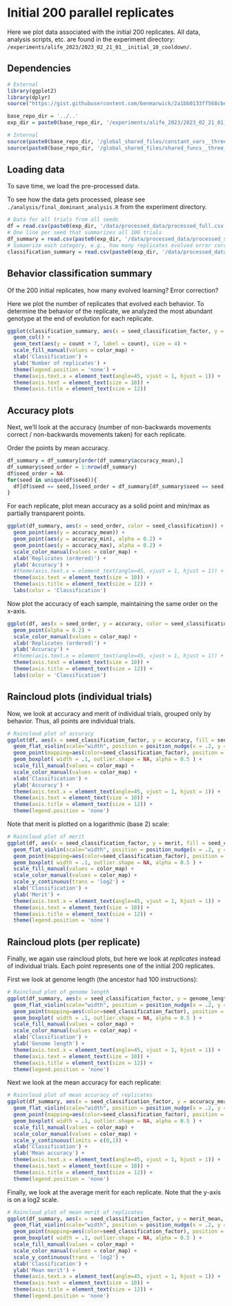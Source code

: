 # Initial 200 parallel replicates

Here we plot data associated with the initial 200 replicates.
All data, analysis scripts, etc. are found in the experiment directory: `/experiments/alife_2023/2023_02_21_01__initial_10_cooldown/`.

## Dependencies

```r
# External
library(ggplot2)
library(dplyr)
source("https://gist.githubusercontent.com/benmarwick/2a1bb0133ff568cbe28d/raw/fb53bd97121f7f9ce947837ef1a4c65a73bffb3f/geom_flat_violin.R")

base_repo_dir = '../..'
exp_dir = paste0(base_repo_dir, '/experiments/alife_2023/2023_02_21_01__initial_10_cooldown')

# Internal
source(paste0(base_repo_dir, '/global_shared_files/constant_vars__three_cues_one_set.R'))
source(paste0(base_repo_dir, '/global_shared_files/shared_funcs__three_cues_one_set.R'))
```

## Loading data

To save time, we load the pre-processed data. 

To see how the data gets processed, please see `./analysis/final_dominant_analysis.R` from the experiment directory. 

```r
# Data for all trials from all seeds
df = read.csv(paste0(exp_dir, '/data/processed_data/processed_full.csv'))
# One line per seed that summarizes all 100 trials
df_summary = read.csv(paste0(exp_dir, '/data/processed_data/processed_summary.csv'))
# Sumamrize each category, e.g., how many replicates evolved error correction?
classification_summary = read.csv(paste0(exp_dir, '/data/processed_data/processed_classification.csv'))
```

## Behavior classification summary 

Of the 200 initial replicates, how many evolved learning? Error correction? 

Here we plot the number of replicates that evolved each behavior. 
To determine the behavior of the replicate, we analyzed the most abundant genotype at the end of evolution for each replicate. 

```r
ggplot(classification_summary, aes(x = seed_classification_factor, y = count, fill = seed_classification_factor)) + 
  geom_col() + 
  geom_text(aes(y = count + 7, label = count), size = 4) + 
  scale_fill_manual(values = color_map) + 
  xlab('Classification') + 
  ylab('Number of replicates') + 
  theme(legend.position = 'none') +
  theme(axis.text.x = element_text(angle=45, vjust = 1, hjust = 1)) +
  theme(axis.text = element_text(size = 10)) +
  theme(axis.title = element_text(size = 12))
```

## Accuracy plots

Next, we'll look at the accuracy (number of non-backwards movements correct / non-backwards movements taken) for each replicate.

Order the points by mean accuracy.

```r
df_summary = df_summary[order(df_summary$accuracy_mean),]
df_summary$seed_order = 1:nrow(df_summary)
df$seed_order = NA
for(seed in unique(df$seed)){
  df[df$seed == seed,]$seed_order = df_summary[df_summary$seed == seed,]$seed_order
}
```

For each replicate, plot mean accuracy as a solid point and min/max as partially transparent points.

```r
ggplot(df_summary, aes(x = seed_order, color = seed_classification)) + 
  geom_point(aes(y = accuracy_mean)) +
  geom_point(aes(y = accuracy_min), alpha = 0.2) +
  geom_point(aes(y = accuracy_max), alpha = 0.2) +
  scale_color_manual(values = color_map) +
  xlab('Replicates (ordered)') +
  ylab('Accuracy') +
  #theme(axis.text.x = element_text(angle=45, vjust = 1, hjust = 1)) +
  theme(axis.text = element_text(size = 10)) +
  theme(axis.title = element_text(size = 12)) +
  labs(color = 'Classification')
```

Now plot the accuracy of each sample, maintaining the same order on the x-axis. 

```r
ggplot(df, aes(x = seed_order, y = accuracy, color = seed_classification)) + 
  geom_point(alpha = 0.2) + 
  scale_color_manual(values = color_map) +
  xlab('Replicates (ordered)') +
  ylab('Accuracy') +
  #theme(axis.text.x = element_text(angle=45, vjust = 1, hjust = 1)) +
  theme(axis.text = element_text(size = 10)) +
  theme(axis.title = element_text(size = 12)) + 
  labs(color = 'Classification') 
```

## Raincloud plots (individual trials)

Now, we look at accuracy and merit of individual trials, grouped only by behavior.
Thus, all points are individual trials. 

```r
# Raincloud plot of accuracy
ggplot(df, aes(x = seed_classification_factor, y = accuracy, fill = seed_classification_factor)) + 
  geom_flat_violin(scale="width", position = position_nudge(x = .2, y = 0), alpha = .8 ) + 
  geom_point(mapping=aes(color=seed_classification_factor), position = position_jitter(width = .15, height = 0), size = .5, alpha = 0.8 ) + 
  geom_boxplot( width = .1, outlier.shape = NA, alpha = 0.5 ) +
  scale_fill_manual(values = color_map) +
  scale_color_manual(values = color_map) + 
  xlab('Classification') + 
  ylab('Accuracy') + 
  theme(axis.text.x = element_text(angle=45, vjust = 1, hjust = 1)) +
  theme(axis.text = element_text(size = 10)) +
  theme(axis.title = element_text(size = 12)) + 
  theme(legend.position = 'none')
```

Note that merit is plotted on a logarithmic (base 2) scale:

```r
# Raincloud plot of merit
ggplot(df, aes(x = seed_classification_factor, y = merit, fill = seed_classification_factor)) + 
  geom_flat_violin(scale="width", position = position_nudge(x = .2, y = 0), alpha = .8 ) + 
  geom_point(mapping=aes(color=seed_classification_factor), position = position_jitter(width = .15, height = 0), size = .5, alpha = 0.8 ) + 
  geom_boxplot( width = .1, outlier.shape = NA, alpha = 0.5 ) +
  scale_fill_manual(values = color_map) +
  scale_color_manual(values = color_map) + 
  scale_y_continuous(trans = 'log2') +
  xlab('Classification') + 
  ylab('Merit') + 
  theme(axis.text.x = element_text(angle=45, vjust = 1, hjust = 1)) +
  theme(axis.text = element_text(size = 10)) +
  theme(axis.title = element_text(size = 12)) + 
  theme(legend.position = 'none')
```

## Raincloud plots (per replicate)

Finally, we again use raincloud plots, but here we look at _replicates_ instead of individual trials. 
Each point represents one of the initial 200 replicates. 

First we look at genome length (the ancestor had 100 instructions):

```r
# Raincloud plot of genome length
ggplot(df_summary, aes(x = seed_classification_factor, y = genome_length, fill = seed_classification_factor)) + 
  geom_flat_violin(scale="width", position = position_nudge(x = .2, y = 0), alpha = .8 ) + 
  geom_point(mapping=aes(color=seed_classification_factor), position = position_jitter(width = .15, height = 0), size = .5, alpha = 0.8 ) + 
  geom_boxplot( width = .1, outlier.shape = NA, alpha = 0.5 ) +
  scale_fill_manual(values = color_map) +
  scale_color_manual(values = color_map) + 
  xlab('Classification') + 
  ylab('Genome length') + 
  theme(axis.text.x = element_text(angle=45, vjust = 1, hjust = 1)) +
  theme(axis.text = element_text(size = 10)) +
  theme(axis.title = element_text(size = 12)) + 
  theme(legend.position = 'none')
```

Next we look at the mean accuracy for each replicate:

```r
# Raincloud plot of mean accuracy of replicates
ggplot(df_summary, aes(x = seed_classification_factor, y = accuracy_mean, fill = seed_classification_factor)) + 
  geom_flat_violin(scale="width", position = position_nudge(x = .2, y = 0), alpha = .8 ) + 
  geom_point(mapping=aes(color=seed_classification_factor), position = position_jitter(width = .15, height = 0), size = .5, alpha = 0.8 ) + 
  geom_boxplot( width = .1, outlier.shape = NA, alpha = 0.5 ) +
  scale_fill_manual(values = color_map) +
  scale_color_manual(values = color_map) + 
  scale_y_continuous(limits = c(0,1)) +
  xlab('Classification') + 
  ylab('Mean accuracy') + 
  theme(axis.text.x = element_text(angle=45, vjust = 1, hjust = 1)) +
  theme(axis.text = element_text(size = 10)) +
  theme(axis.title = element_text(size = 12)) + 
  theme(legend.position = 'none')
```

Finally, we look at the average merit for each replicate.
Note that the y-axis is on a log2 scale.

```r
# Raincloud plot of mean merit of replicates
ggplot(df_summary, aes(x = seed_classification_factor, y = merit_mean, fill = seed_classification_factor)) + 
  geom_flat_violin(scale="width", position = position_nudge(x = .2, y = 0), alpha = .8 ) + 
  geom_point(mapping=aes(color=seed_classification_factor), position = position_jitter(width = .15, height = 0), size = .5, alpha = 0.8 ) + 
  geom_boxplot( width = .1, outlier.shape = NA, alpha = 0.5 ) +
  scale_fill_manual(values = color_map) +
  scale_color_manual(values = color_map) + 
  scale_y_continuous(trans = 'log2') +
  xlab('Classification') + 
  ylab('Mean merit') + 
  theme(axis.text.x = element_text(angle=45, vjust = 1, hjust = 1)) +
  theme(axis.text = element_text(size = 10)) +
  theme(axis.title = element_text(size = 12)) + 
  theme(legend.position = 'none')
```
